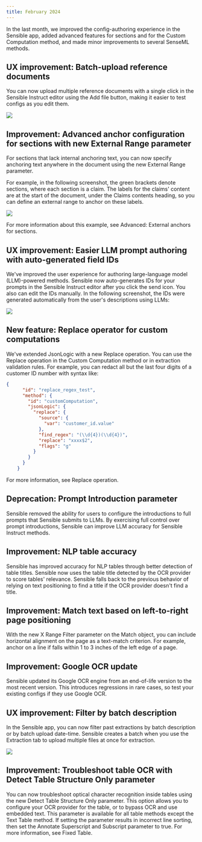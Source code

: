 ```yaml
---
title: February 2024
---
```


In the last month, we improved the config-authoring experience in the Sensible app, added advanced features for sections and for the Custom Computation method, and made minor improvements to several SenseML methods.

## UX improvement: Batch-upload reference documents
You can now upload multiple reference documents with a single click in the Sensible Instruct editor using the Add file button, making it easier to test configs as you edit them.

![](/assets/v0/images/screenshots/changelog_feb2024_upload.png)

## Improvement: Advanced anchor configuration for sections with new External Range parameter
For sections that lack internal anchoring text, you can now specify anchoring text anywhere in the document using the new External Range parameter.

For example, in the following screenshot, the green brackets denote sections, where each section is a claim. The labels for the claims' content are at the start of the document, under the Claims contents heading, so you can define an external range to anchor on these labels.

![](/assets/v0/images/screenshots/sections_external_range_2.png)

For more information about this example, see Advanced: External anchors for sections.

## UX improvement: Easier LLM prompt authoring with auto-generated field IDs
We've improved the user experience for authoring large-language model (LLM)-powered methods. Sensible now auto-generates IDs for your prompts in the Sensible Instruct editor after you click the send icon. You also can edit the IDs manually. In the following screenshot, the IDs were generated automatically from the user's descriptions using LLMs:

![](/assets/v0/images/screenshots/changelog_feb2024_field_id.png)


## New feature: Replace operator for custom computations
We've extended JsonLogic with a new Replace operation. You can use the Replace operation in the Custom Computation method or in extraction validation rules. For example, you can redact all but the last four digits of a customer ID number with syntax like:

```json
{
      "id": "replace_regex_test",
      "method": {
        "id": "customComputation",
        "jsonLogic": {
          "replace": {
            "source": {
              "var": "customer_id.value"
            },
            "find_regex": "(\\d{4})(\\d{4})",
            "replace": "xxxx$2",
            "flags": "g"
          }
        }
      }
    }
```

For more information, see Replace operation.

## Deprecation: Prompt Introduction parameter
Sensible removed the ability for users to configure the introductions to full prompts that Sensible submits to LLMs. By exercising full control over prompt introductions, Sensible can improve LLM accuracy for Sensible Instruct methods.

## Improvement: NLP table accuracy
Sensible has improved accuracy for NLP tables through better detection of table titles. Sensible now uses the table title detected by the OCR provider to score tables' relevance. Sensible falls back to the previous behavior of relying on text positioning to find a title if the OCR provider doesn't find a title.

## Improvement: Match text based on left-to-right page positioning
With the new X Range Filter parameter on the Match object, you can include horizontal alignment on the page as a text-match criterion. For example, anchor on a line if falls within 1 to 3 inches of the left edge of a page.

## Improvement: Google OCR update
Sensible updated its Google OCR engine from an end-of-life version to the most recent version. This introduces regressions in rare cases, so test your existing configs if they use Google OCR.

## UX improvement: Filter by batch description
In the Sensible app, you can now filter past extractions by batch description or by batch upload date-time. Sensible creates a batch when you use the Extraction tab to upload multiple files at once for extraction.

![](/assets/images/screenshots/changelog_feb2024_batch_filter.png)

## Improvement: Troubleshoot table OCR with Detect Table Structure Only parameter
You can now troubleshoot optical character recognition inside tables using the new Detect Table Structure Only parameter. This option allows you to configure your OCR provider for the table, or to bypass OCR and use embedded text. This parameter is available for all table methods except the Text Table method. If setting the parameter results in incorrect line sorting, then set the Annotate Superscript and Subscript parameter to true. For more information, see Fixed Table.